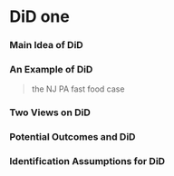 # DiD one

### Main Idea of DiD {-}

### An Example of DiD {-}

> the NJ PA fast food case

### Two Views on DiD {-}

### Potential Outcomes and DiD {-}

### Identification Assumptions for DiD {-}


